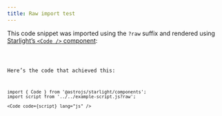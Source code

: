 ```yaml
---
title: Raw import test
---
```



This code snippet was imported using the `?raw` suffix and rendered using [Starlight’s `<Code />` component](https://starlight.astro.build/guides/components/#code):

<Code code={script} lang="js" />

Here’s the code that achieved this:

```mdx
import { Code } from '@astrojs/starlight/components';
import script from '../../example-script.js?raw';

<Code code={script} lang="js" />
```
